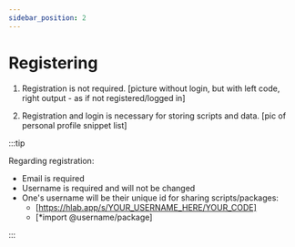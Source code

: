 ```yaml
---
sidebar_position: 2
---
```



# Registering

1. Registration is not required.
[picture without login, but with left code, right output - as if not registered/logged in]

2. Registration and login is necessary for storing scripts and data.
[pic of personal profile snippet list]

:::tip

Regarding registration:

- Email is required
- Username is required and will not be changed
- One's username will be their unique id for sharing scripts/packages:
    - [https://hlab.app/s/YOUR_USERNAME_HERE/YOUR_CODE]
    - [*import @username/package]

:::
